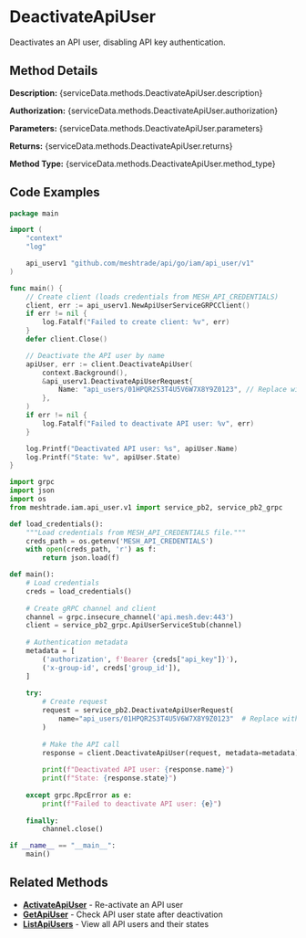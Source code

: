 # DeactivateApiUser

Deactivates an API user, disabling API key authentication.


## Method Details

**Description:** {serviceData.methods.DeactivateApiUser.description}

**Authorization:** {serviceData.methods.DeactivateApiUser.authorization}

**Parameters:** {serviceData.methods.DeactivateApiUser.parameters}

**Returns:** {serviceData.methods.DeactivateApiUser.returns}

**Method Type:** {serviceData.methods.DeactivateApiUser.method_type}

## Code Examples

<Tabs>
<TabItem value="go" label="Go">

```go title="main.go"
package main

import (
	"context"
	"log"

	api_userv1 "github.com/meshtrade/api/go/iam/api_user/v1"
)

func main() {
	// Create client (loads credentials from MESH_API_CREDENTIALS)
	client, err := api_userv1.NewApiUserServiceGRPCClient()
	if err != nil {
		log.Fatalf("Failed to create client: %v", err)
	}
	defer client.Close()

	// Deactivate the API user by name
	apiUser, err := client.DeactivateApiUser(
		context.Background(),
		&api_userv1.DeactivateApiUserRequest{
			Name: "api_users/01HPQR2S3T4U5V6W7X8Y9Z0123", // Replace with actual API user name
		},
	)
	if err != nil {
		log.Fatalf("Failed to deactivate API user: %v", err)
	}

	log.Printf("Deactivated API user: %s", apiUser.Name)
	log.Printf("State: %v", apiUser.State)
}
```

</TabItem>
<TabItem value="python" label="Python">

```python title="deactivate-api-user.py"
import grpc
import json
import os
from meshtrade.iam.api_user.v1 import service_pb2, service_pb2_grpc

def load_credentials():
    """Load credentials from MESH_API_CREDENTIALS file."""
    creds_path = os.getenv('MESH_API_CREDENTIALS')
    with open(creds_path, 'r') as f:
        return json.load(f)

def main():
    # Load credentials
    creds = load_credentials()
    
    # Create gRPC channel and client
    channel = grpc.insecure_channel('api.mesh.dev:443')
    client = service_pb2_grpc.ApiUserServiceStub(channel)
    
    # Authentication metadata
    metadata = [
        ('authorization', f'Bearer {creds["api_key"]}'),
        ('x-group-id', creds['group_id']),
    ]
    
    try:
        # Create request
        request = service_pb2.DeactivateApiUserRequest(
            name="api_users/01HPQR2S3T4U5V6W7X8Y9Z0123"  # Replace with actual API user name
        )
        
        # Make the API call
        response = client.DeactivateApiUser(request, metadata=metadata)
        
        print(f"Deactivated API user: {response.name}")
        print(f"State: {response.state}")
        
    except grpc.RpcError as e:
        print(f"Failed to deactivate API user: {e}")
    
    finally:
        channel.close()

if __name__ == "__main__":
    main()
```

</TabItem>
</Tabs>

## Related Methods

- **[ActivateApiUser](./activate-api-user)** - Re-activate an API user
- **[GetApiUser](./get-api-user)** - Check API user state after deactivation
- **[ListApiUsers](./list-api-users)** - View all API users and their states
